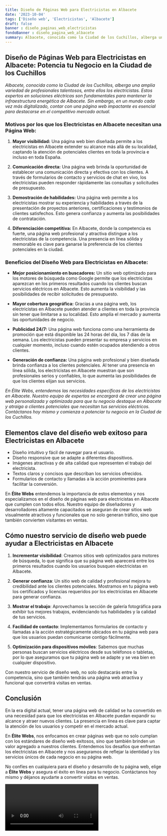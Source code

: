 ```yaml
---
title: Diseño de Páginas Web para Electricistas en Albacete
date: '2023-10-04'
tags: ['Diseño web', 'Electricistas', 'Albacete']
draft: false
banner : diseño_paginas_web_electricistas
fondoBanner : diseño_pagina_web_albacete
summary: Albacete, conocida como la Ciudad de los Cuchillos, alberga una amplia variedad de profesionales talentosos, entre ellos los electricistas. Estos expertos en soluciones eléctricas son fundamentales para mantener la infraestructura energética de Albacete. Sin embargo, en un mundo cada vez más digitalizado, contar con una página web impactante es esencial para destacarse en el competitivo mercado actual.
---
```


## **Diseño de Páginas Web para Electricistas en Albacete: Potencia tu Negocio en la Ciudad de los Cuchillos**

*Albacete, conocida como la Ciudad de los Cuchillos, alberga una amplia variedad de profesionales talentosos, entre ellos los electricistas. Estos expertos en soluciones eléctricas son fundamentales para mantener la infraestructura energética de Albacete. Sin embargo, en un mundo cada vez más digitalizado, contar con una página web impactante es esencial para destacarse en el competitivo mercado actual.*

### **Motivos por los que los Electricistas en Albacete necesitan una Página Web:**

1. **Mayor visibilidad:** Una página web bien diseñada permite a los electricistas en Albacete extender su alcance más allá de su localidad, captando la atención de potenciales clientes en toda la provincia e incluso en toda España.

2. **Comunicación directa:** Una página web brinda la oportunidad de establecer una comunicación directa y efectiva con los clientes. A través de formularios de contacto y servicios de chat en vivo, los electricistas pueden responder rápidamente las consultas y solicitudes de presupuesto.

3. **Demostración de habilidades:** Una página web permite a los electricistas mostrar su experiencia y habilidades a través de la presentación de proyectos anteriores, certificaciones y testimonios de clientes satisfechos. Esto genera confianza y aumenta las posibilidades de contratación.

4. **Diferenciación competitiva:** En Albacete, donde la competencia es fuerte, una página web profesional y atractiva distingue a los electricistas de la competencia. Una presencia en línea sólida y memorable es clave para ganarse la preferencia de los clientes potenciales en la ciudad.

### **Beneficios del Diseño Web para Electricistas en Albacete:**

- **Mejor posicionamiento en buscadores:** Un sitio web optimizado para los motores de búsqueda como Google permite que los electricistas aparezcan en los primeros resultados cuando los clientes buscan servicios eléctricos en Albacete. Esto aumenta la visibilidad y las posibilidades de recibir solicitudes de presupuesto.

- **Mayor cobertura geográfica:** Gracias a una página web, los electricistas en Albacete pueden atender a clientes en toda la provincia sin tener que limitarse a su localidad. Esto amplía el mercado y aumenta las oportunidades de negocio.

- **Publicidad 24/7:** Una página web funciona como una herramienta de promoción que está disponible las 24 horas del día, los 7 días de la semana. Los electricistas pueden presentar su empresa y servicios en cualquier momento, incluso cuando estén ocupados atendiendo a otros clientes.

- **Generación de confianza:** Una página web profesional y bien diseñada brinda confianza a los clientes potenciales. Al tener una presencia en línea sólida, los electricistas en Albacete muestran que son profesionales serios y confiables, lo que aumenta las posibilidades de que los clientes elijan sus servicios.

*En Élite Webs, entendemos las necesidades específicas de los electricistas en Albacete. Nuestro equipo de expertos se encargará de crear una página web personalizada y optimizada para que tu negocio destaque en Albacete y atraiga a clientes potenciales que necesitan tus servicios eléctricos. Contáctanos hoy mismo y comienza a potenciar tu negocio en la Ciudad de los Cuchillos.*

<GifSeo />

<Cta />

## Elementos clave del diseño web exitoso para Electricistas en Albacete

- Diseño intuitivo y fácil de navegar para el usuario.
- Diseño responsive que se adapte a diferentes dispositivos.
- Imágenes atractivas y de alta calidad que representen el trabajo del electricista.
- Textos claros y concisos que describan los servicios ofrecidos.
- Formularios de contacto y llamadas a la acción prominentes para facilitar la conversión.

En **Élite Webs** entendemos la importancia de estos elementos y nos especializamos en el diseño de páginas web para electricistas en Albacete que cumplen con todos ellos. Nuestro equipo de diseñadores y desarrolladores altamente capacitados se aseguran de crear sitios web visualmente atractivos y funcionales que no solo generan tráfico, sino que también convierten visitantes en ventas.

## Cómo nuestro servicio de diseño web puede ayudar a Electricistas en Albacete

1. **Incrementar visibilidad**: Creamos sitios web optimizados para motores de búsqueda, lo que significa que su página web aparecerá entre los primeros resultados cuando los usuarios busquen electricistas en Albacete.

2. **Generar confianza**: Un sitio web de calidad y profesional mejora tu credibilidad ante los clientes potenciales. Mostramos en tu página web los certificados y licencias requeridos por los electricistas en Albacete para generar confianza.

3. **Mostrar el trabajo**: Aprovechamos la sección de galería fotográfica para exhibir tus mejores trabajos, evidenciando tus habilidades y la calidad de tus servicios.

4. **Facilidad de contacto**: Implementamos formularios de contacto y llamadas a la acción estratégicamente ubicados en tu página web para que los usuarios puedan comunicarse contigo fácilmente.

5. **Optimización para dispositivos móviles**: Sabemos que muchas personas buscan servicios eléctricos desde sus teléfonos o tabletas, por lo que aseguramos que tu página web se adapte y se vea bien en cualquier dispositivo.

Con nuestro servicio de diseño web, no solo destacarás entre la competencia, sino que también tendrás una página web atractiva y funcional que convertirá visitas en ventas.

## Conclusión

En la era digital actual, tener una página web de calidad se ha convertido en una necesidad para que los electricistas en Albacete puedan expandir su alcance y atraer nuevos clientes. La presencia en línea es clave para captar la atención de los usuarios y competir en el mercado actual.

En **Élite Webs**, nos enfocamos en crear páginas web que no solo cumplan con los estándares de diseño web exitosos, sino que también brinden un valor agregado a nuestros clientes. Entendemos los desafíos que enfrentan los electricistas en Albacete y nos aseguramos de reflejar la identidad y los servicios únicos de cada negocio en su página web.

No confíes en cualquiera para el diseño y desarrollo de tu página web, elige a **Élite Webs** y asegura el éxito en línea para tu negocio. Contáctanos hoy mismo y déjanos ayudarte a convertir visitas en ventas.

<Video />

<CtaBot job='Electricistas' city='Albacete'/>

<Gmaps query='Albacete+españa+maps' />